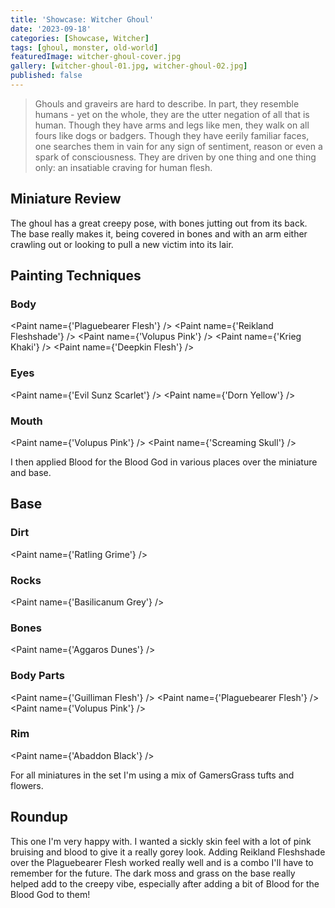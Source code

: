 ```yaml
---
title: 'Showcase: Witcher Ghoul'
date: '2023-09-18'
categories: [Showcase, Witcher]
tags: [ghoul, monster, old-world]
featuredImage: witcher-ghoul-cover.jpg
gallery: [witcher-ghoul-01.jpg, witcher-ghoul-02.jpg]
published: false
---
```



> Ghouls and graveirs are hard to describe. In part, they resemble humans - yet on the whole, they are the utter
> negation of all that is human. Though they have arms and legs like men, they walk on all fours like dogs or badgers.
> Though they have eerily familiar faces, one searches them in vain for any sign of sentiment, reason or even a spark
> of consciousness. They are driven by one thing and one thing only: an insatiable craving for human flesh.

## Miniature Review

The ghoul has a great creepy pose, with bones jutting out from its back. The base really makes it, being covered in
bones and with an arm either crawling out or looking to pull a new victim into its lair.

## Painting Techniques

### Body

<Paint name={'Plaguebearer Flesh'} />
<Paint name={'Reikland Fleshshade'} />
<Paint name={'Volupus Pink'} />
<Paint name={'Krieg Khaki'} />
<Paint name={'Deepkin Flesh'} />

### Eyes

<Paint name={'Evil Sunz Scarlet'} />
<Paint name={'Dorn Yellow'} />

### Mouth

<Paint name={'Volupus Pink'} />
<Paint name={'Screaming Skull'} />

I then applied Blood for the Blood God in various places over the miniature and base.

## Base

### Dirt

<Paint name={'Ratling Grime'} />

### Rocks

<Paint name={'Basilicanum Grey'} />

### Bones

<Paint name={'Aggaros Dunes'} />

### Body Parts

<Paint name={'Guilliman Flesh'} />
<Paint name={'Plaguebearer Flesh'} />
<Paint name={'Volupus Pink'} />

### Rim

<Paint name={'Abaddon Black'} />

For all miniatures in the set I'm using a mix of GamersGrass tufts and flowers.

## Roundup

This one I'm very happy with. I wanted a sickly skin feel with a lot of pink bruising and blood to give it a really
gorey look. Adding Reikland Fleshshade over the Plaguebearer Flesh worked really well and is a combo I'll have to
remember for the future. The dark moss and grass on the base really helped add to the creepy vibe, especially after
adding a bit of Blood for the Blood God to them!
